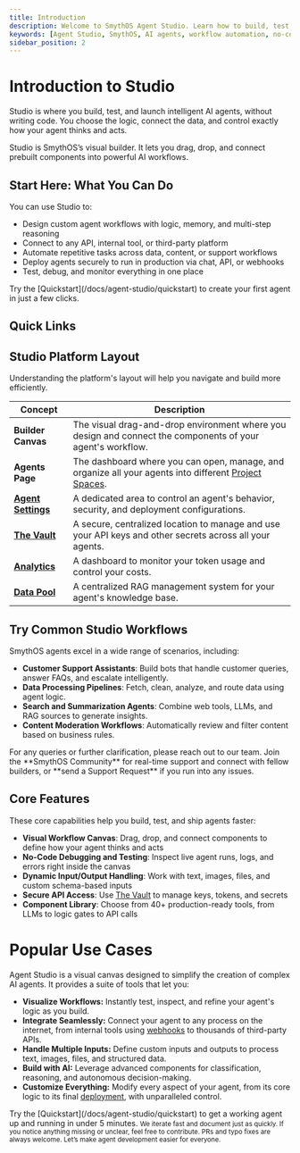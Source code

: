 ```yaml
---
title: Introduction
description: Welcome to SmythOS Agent Studio. Learn how to build, test, and deploy powerful AI agents using our visual workflow builder and no-code tools.
keywords: [Agent Studio, SmythOS, AI agents, workflow automation, no-code, visual builder]
sidebar_position: 2
---
```

# Introduction to Studio

Studio is where you build, test, and launch intelligent AI agents, without writing code. You choose the logic, connect the data, and control exactly how your agent thinks and acts.

<InfoCallout title="What is Studio?">
Studio is SmythOS’s visual builder. It lets you drag, drop, and connect prebuilt components into powerful AI workflows.
</InfoCallout>

## Start Here: What You Can Do

You can use Studio to:

- Design custom agent workflows with logic, memory, and multi-step reasoning  
- Connect to any API, internal tool, or third-party platform  
- Automate repetitive tasks across data, content, or support workflows  
- Deploy agents securely to run in production via chat, API, or webhooks  
- Test, debug, and monitor everything in one place  

<TipCallout title="First time here?">
Try the [Quickstart](/docs/agent-studio/quickstart) to create your first agent in just a few clicks.
</TipCallout>

## Quick Links
<CardGrid>
  <Card
    title="Quickstart"
    description="Ship your first agent in 2 minutes."
    to="/docs/agent-studio/quickstart"
  />
<Card
    title="Testing Agents"
    description="Testing your agents."
    to="/docs/agent-studio/build-agents/debugging"
  />
  <Card
    title="Explore Integrations"
    description="Core integrations at a glance."
    to="/docs/agent-studio/integrations"
  />
</CardGrid>

## Studio Platform Layout

Understanding the platform's layout will help you navigate and build more efficiently.

| Concept             | Description                                                                                             |
| ------------------- | ------------------------------------------------------------------------------------------------------- |
| **Builder Canvas** | The visual drag-and-drop environment where you design and connect the components of your agent's workflow. |
| **Agents Page** | The dashboard where you can open, manage, and organize all your agents into different [Project Spaces](/docs/account-management/spaces-management). |
| **[Agent Settings](/docs/agent-studio/manage-agents/overview)** | A dedicated area to control an agent's behavior, security, and deployment configurations.      |
| **[The Vault](/docs/agent-studio/key-concepts/vault)** | A secure, centralized location to manage and use your API keys and other secrets across all your agents. |
| **[Analytics](/docs/agent-collaboration/analytics)** | A dashboard to monitor your token usage and control your costs.                                 |
| **[Data Pool](/docs/agent-collaboration/data-pool/data-spaces)** | A centralized RAG management system for your agent's knowledge base. |

<Divider />

## Try Common Studio Workflows

SmythOS agents excel in a wide range of scenarios, including:

- **Customer Support Assistants**: Build bots that handle customer queries, answer FAQs, and escalate intelligently.
- **Data Processing Pipelines**: Fetch, clean, analyze, and route data using agent logic.
- **Search and Summarization Agents**: Combine web tools, LLMs, and RAG sources to generate insights.
- **Content Moderation Workflows**: Automatically review and filter content based on business rules.

<InfoCallout title="Need More Help?">
  For any queries or further clarification, please reach out to our team. Join the **SmythOS Community** for real-time support and connect with fellow builders, or **send a Support Request** if you run into any issues.
</InfoCallout>

## Core Features

These core capabilities help you build, test, and ship agents faster:

- **Visual Workflow Canvas**: Drag, drop, and connect components to define how your agent thinks and acts  
- **No-Code Debugging and Testing**: Inspect live agent runs, logs, and errors right inside the canvas  
- **Dynamic Input/Output Handling**: Work with text, images, files, and custom schema-based inputs  
- **Secure API Access**: Use [The Vault](/docs/agent-studio/key-concepts/vault) to manage keys, tokens, and secrets  
- **Component Library**: Choose from 40+ production-ready tools, from LLMs to logic gates to API calls  

# Popular Use Cases

Agent Studio is a visual canvas designed to simplify the creation of complex AI agents. It provides a suite of tools that let you:

* **Visualize Workflows:** Instantly test, inspect, and refine your agent's logic as you build.
* **Integrate Seamlessly:** Connect your agent to any process on the internet, from internal tools using [webhooks](/docs/agent-deployments/deployments/deploy-as-webhook) to thousands of third-party APIs.
* **Handle Multiple Inputs:** Define custom inputs and outputs to process text, images, files, and structured data.
* **Build with AI:** Leverage advanced components for classification, reasoning, and autonomous decision-making.
* **Customize Everything:** Modify every aspect of your agent, from its core logic to its final [deployment](/docs/agent-deployments/overview), with unparalleled control.

<TipCallout title="Not sure where to start?">
Try the [Quickstart](/docs/agent-studio/quickstart) to get a working agent up and running in under 5 minutes.
</TipCallout>

<Spacer size="md" />

<small>
We iterate fast and document just as quickly. If you notice anything missing or unclear, feel free to contribute. PRs and typo fixes are always welcome. Let’s make agent development easier for everyone.
</small>